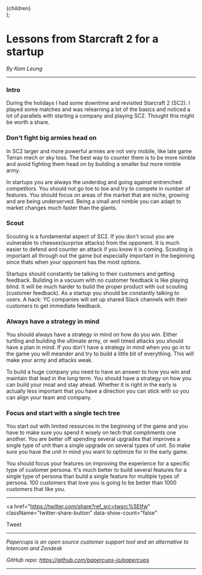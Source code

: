 
  <Layout title="Lessons from SC2 for a startup">
    <article className="prose lg:prose-xl">{children}</article>
  </Layout>
);

# Lessons from Starcraft 2 for a startup

_By Kam Leung_

---

### Intro

During the holidays I had some downtime and revisited Starcraft 2 (SC2). I played some matches and was relearning a lot of the basics and noticed a lot of parallels with starting a company and playing SC2. Thought this might be worth a share.

### Don't fight big armies head on

In SC2 larger and more powerful armies are not very mobile, like late game Terran mech or sky toss. The best way to counter them is to be more nimble and avoid fighting them head on by building a smaller but more nimble army.

In startups you are always the underdog and going against entrenched competitors. You should not go toe to toe and try to compete in number of features. You should focus on areas of the market that are niche, growing and are being underserved. Being a small and nimble you can adapt to market changes much faster than the giants.

### Scout

Scouting is a fundamental aspect of SC2. If you don't scout you are vulnerable to cheeses(surprise attacks) from the opponent. It is much easier to defend and counter an attack if you know it is coming. Scouting is important all through out the game but especially important in the beginning since thats when your opponent has the most options.

Startups should constantly be talking to their customers and getting feedback. Building in a vacuum with no customer feedback is like playing blind. It will be much harder to build the proper product with out scouting (customer feedback). As a startup you should be constantly talking to users. A hack: YC companies will set up shared Slack channels with their customers to get immediate feedback.

### Always have a strategy in mind

You should always have a strategy in mind on how do you win. Either turtling and building the ultimate army, or well timed attacks you should have a plan in mind. If you don't have a strategy in mind when you go in to the game you will meander and try to build a little bit of everything. This will make your army and attacks weak.

To build a huge company you need to have an answer to how you win and maintain that lead in the long term. You should have a strategy on how you can build your moat and stay ahead. Whether it is right in the early is actually less important that you have a direction you can stick with so you can align your team and company.

### Focus and start with a single tech tree

You start out with limited resources in the beginning of the game and you have to make sure you spend it wisely on tech that compliments one another. You are better off spending several upgrades that improves a single type of unit than a single upgrade on several types of unit. So make sure you have the unit in mind you want to optimize for in the early game.

You should focus your features on improving the experience for a specific type of customer persona. It's much better to build several features for a single type of persona than build a single feature for multiple types of persona. 100 customers that love you is going to be better than 1000 customers that like you.

---

<a
  href="https://twitter.com/share?ref_src=twsrc%5Etfw"
  className="twitter-share-button"
  data-show-count="false"
>
  Tweet
</a>

---

_Papercups is an open source customer support tool and an alternative to Intercom and Zendesk_

_GitHub repo: https://github.com/papercups-io/papercups_

---
